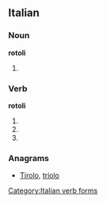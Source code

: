 ==Italian==

===Noun===
'''rotoli''' {{m}}

# {{plural of|[[rotolo]]|lang=Italian}}

===Verb===
'''rotoli'''

# {{conjugation of|rotolare||2|s|pres|ind|lang=it}}
# {{form of|[[first-person|First-person]] singular, second-person singular and [[third-person]] singular [[present subjunctive]]|rotolare|lang=Italian}}
# {{conjugation of|rotolare||3|s|imp|lang=it}}

===Anagrams===
* [[Tirolo#Italian|Tirolo]], [[triolo#Italian|triolo]]
[[Category:Italian verb forms]]